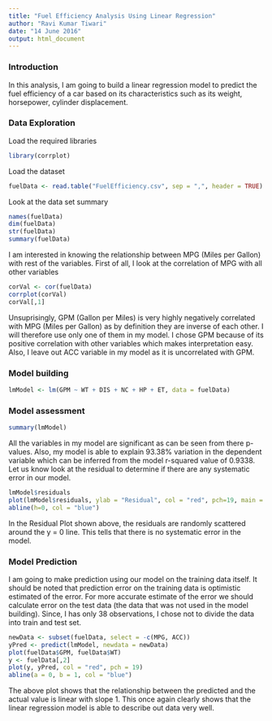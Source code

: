```yaml
---
title: "Fuel Efficiency Analysis Using Linear Regression"
author: "Ravi Kumar Tiwari"
date: "14 June 2016"
output: html_document
---
```


### Introduction
In this analysis, I am going to build a linear regression model to predict the fuel efficiency of a car based on its characteristics such as its weight, horsepower, cylinder displacement. 

### Data Exploration
Load the required libraries
```r
library(corrplot)
```

Load the dataset
```r
fuelData <- read.table("FuelEfficiency.csv", sep = ",", header = TRUE)
```

Look at the data set summary
```r
names(fuelData)
dim(fuelData)
str(fuelData)
summary(fuelData)
```

I am interested in knowing the relationship between MPG (Miles per Gallon) with rest of the variables. First of all, I look at the correlation of MPG with all other variables  

```r
corVal <- cor(fuelData)
corrplot(corVal)
corVal[,1]
```

Unsuprisingly, GPM (Gallon per Miles) is very highly negatively correlated with MPG (Miles per Gallon) as by definition they are inverse of each other. I will therefore use only one of them in my model. I chose GPM because of its positive correlation with other variables which makes interpretation easy. Also, I leave out ACC variable in my model as it is uncorrelated with GPM. 

### Model building
```r
lmModel <- lm(GPM ~ WT + DIS + NC + HP + ET, data = fuelData)
```


### Model assessment
```r
summary(lmModel)
```

All the variables in my model are significant as can be seen from there p-values. Also, my model is able to explain 93.38% variation in the dependent variable which can be inferred from the model r-squared value of 0.9338. Let us know look at the residual to determine if there are any systematic  error in our model.

```r
lmModel$residuals
plot(lmModel$residuals, ylab = "Residual", col = "red", pch=19, main = "Residual Plot")
abline(h=0, col = "blue")
```

In the Residual Plot shown above, the residuals are randomly scattered around the y = 0 line. This tells that there is no systematic error in the model.

### Model Prediction

I am going to make prediction using our model on the training data itself. It should be noted that prediction error on the training data is optimistic estimated of the error. For more accurate estimate of the error we should calculate error on the test data (the data that was not used in the model building). Since, I has only 38 observations, I chose not to divide the data into train and test set. 

```r
newData <- subset(fuelData, select = -c(MPG, ACC))
yPred <- predict(lmModel, newdata = newData)
plot(fuelData$GPM, fuelData$WT)
y <- fuelData[,2]
plot(y, yPred, col = "red", pch = 19)
abline(a = 0, b = 1, col = "blue")
```

The above plot shows that the relationship between the predicted and the actual value is linear with slope 1. This once again clearly shows that the linear regression model is able to describe out data very well.



